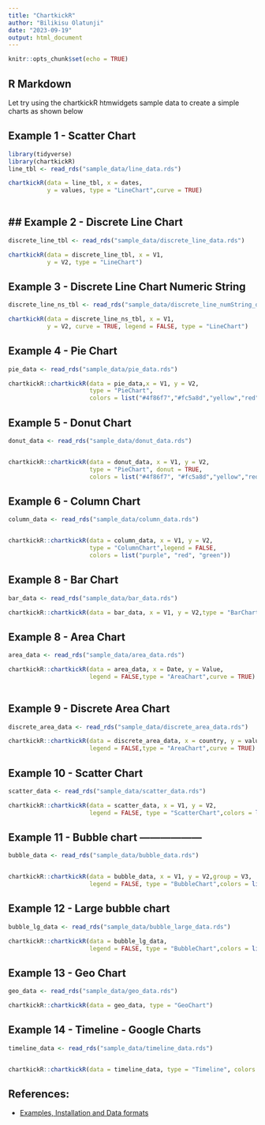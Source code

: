 ```yaml
---
title: "ChartkickR"
author: "Bilikisu Olatunji"
date: "2023-09-19"
output: html_document
---
```


```r
knitr::opts_chunk$set(echo = TRUE)
```

## R Markdown

Let try using the chartkickR htmwidgets sample data to create a simple charts as shown below


## Example 1 - Scatter Chart
```r
library(tidyverse)
library(chartkickR)
line_tbl <- read_rds("sample_data/line_data.rds")

chartkickR(data = line_tbl, x = dates,
           y = values, type = "LineChart",curve = TRUE)
           
```

## ## Example 2 - Discrete Line Chart 

```r
discrete_line_tbl <- read_rds("sample_data/discrete_line_data.rds")

chartkickR(data = discrete_line_tbl, x = V1,
           y = V2, type = "LineChart")
```



## Example 3 - Discrete Line Chart Numeric String

``` r
discrete_line_ns_tbl <- read_rds("sample_data/discrete_line_numString_data.rds")

chartkickR(data = discrete_line_ns_tbl, x = V1,
           y = V2, curve = TRUE, legend = FALSE, type = "LineChart")

```

## Example 4 - Pie Chart

``` r

pie_data <- read_rds("sample_data/pie_data.rds")

chartkickR::chartkickR(data = pie_data,x = V1, y = V2,
                       type = "PieChart",
                       colors = list("#4f86f7","#fc5a8d","yellow","red","#6f2da8"))

```


## Example 5 - Donut Chart

``` r
donut_data <- read_rds("sample_data/donut_data.rds")


chartkickR::chartkickR(data = donut_data, x = V1, y = V2,
                       type = "PieChart", donut = TRUE,
                       colors = list("#4f86f7", "#fc5a8d","yellow","red","#6f2da8"))

```


## Example 6 - Column Chart

``` r
column_data <- read_rds("sample_data/column_data.rds")


chartkickR::chartkickR(data = column_data, x = V1, y = V2,
                       type = "ColumnChart",legend = FALSE,
                       colors = list("purple", "red", "green"))

```


## Example 8 - Bar Chart

``` r

bar_data <- read_rds("sample_data/bar_data.rds")

chartkickR::chartkickR(data = bar_data, x = V1, y = V2,type = "BarChart", legend = FALSE, colors = list("green","red"))

```


## Example 8 - Area Chart

``` r
area_data <- read_rds("sample_data/area_data.rds")

chartkickR::chartkickR(data = area_data, x = Date, y = Value,
                       legend = FALSE,type = "AreaChart",curve = TRUE)
                     
```


## Example 9 - Discrete Area Chart

``` r

discrete_area_data <- read_rds("sample_data/discrete_area_data.rds")

chartkickR::chartkickR(data = discrete_area_data, x = country, y = values,
                       legend = FALSE,type = "AreaChart",curve = TRUE)
```


## Example 10 - Scatter Chart

``` r
scatter_data <- read_rds("sample_data/scatter_data.rds")

chartkickR::chartkickR(data = scatter_data, x = V1, y = V2,
                       legend = FALSE, type = "ScatterChart",colors = list("red"))

```

## Example 11 - Bubble chart ------------------

```r
bubble_data <- read_rds("sample_data/bubble_data.rds")


chartkickR::chartkickR(data = bubble_data, x = V1, y = V2,group = V3,
                       legend = FALSE, type = "BubbleChart",colors = list("red"))

```

## Example 12 - Large bubble chart

```r

bubble_lg_data <- read_rds("sample_data/bubble_large_data.rds")

chartkickR::chartkickR(data = bubble_lg_data,
                       legend = FALSE, type = "BubbleChart",colors = list("green"))

```

## Example 13 - Geo Chart

```r

geo_data <- read_rds("sample_data/geo_data.rds")

chartkickR::chartkickR(data = geo_data, type = "GeoChart")


```

## Example 14 - Timeline - Google Charts

```r
timeline_data <- read_rds("sample_data/timeline_data.rds")


chartkickR::chartkickR(data = timeline_data, type = "Timeline", colors = list("red", "green"))

```

## References:
- [Examples, Installation and Data formats](https://github.com/ankane/chartkickR.js)

